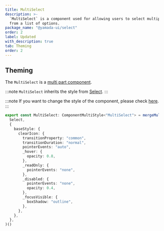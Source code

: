 ```yaml
---
title: MultiSelect
description: >-
  `MultiSelect` is a component used for allowing users to select multiple values
  from a list of options.
package_name: "@yamada-ui/select"
order: 2
label: Updated
with_description: true
tab: Theming
order: 2
---
```


## Theming

The `MultiSelect` is a [multi part component](/styled-system/theming/component-styles#multi-part-components).

:::note
`MultiSelect` inherits the style from [Select](/components/forms/select).
:::

:::note
If you want to change the style of the component, please check [here](/styled-system/theming/customize-theme#changing-the-style-of-components).
:::

```ts
export const MultiSelect: ComponentMultiStyle<"MultiSelect"> = mergeMultiStyle(
  Select,
  {
    baseStyle: {
      clearIcon: {
        transitionProperty: "common",
        transitionDuration: "normal",
        pointerEvents: "auto",
        _hover: {
          opacity: 0.8,
        },
        _readOnly: {
          pointerEvents: "none",
        },
        _disabled: {
          pointerEvents: "none",
          opacity: 0.4,
        },
        _focusVisible: {
          boxShadow: "outline",
        },
      },
    },
  },
)()
```
